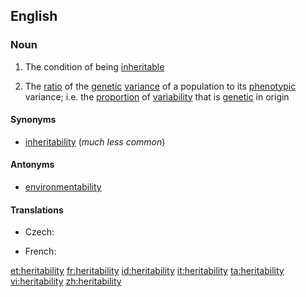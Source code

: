 ==English==

===Noun===
{{wikipedia}}
{{en-noun|heritabilities|-}}

# {{uncountable}} The condition of being [[inheritable]]
# {{context|countable|genetics}} The [[ratio]] of the [[genetic]] [[variance]] of a population to its [[phenotypic]] variance; i.e. the [[proportion]] of [[variability]] that is [[genetic]] in origin

====Synonyms====
* [[inheritability]] (''much less common'')

====Antonyms====
* [[environmentability]]

====Translations====
{{trans-top|the ratio of the genetic variance of a population to its phenotypic variance}}
* Czech: {{t-|cs|dědivost|f}}
{{trans-mid}}
* French: {{t|fr|héritabilité|f}}
{{trans-bottom}}

[[et:heritability]]
[[fr:heritability]]
[[id:heritability]]
[[it:heritability]]
[[ta:heritability]]
[[vi:heritability]]
[[zh:heritability]]
